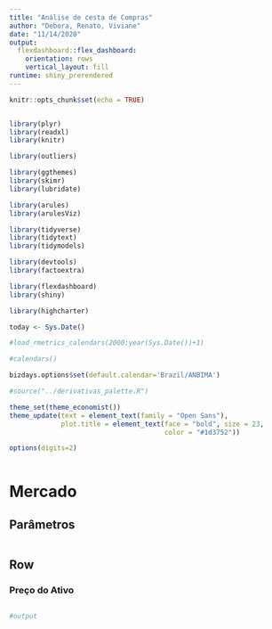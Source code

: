 ```yaml
---
title: "Análise de cesta de Compras"
author: "Debora, Renato, Viviane"
date: "11/14/2020"
output:
  flexdashboard::flex_dashboard:
    orientation: rows
    vertical_layout: fill
runtime: shiny_prerendered
---
```


```r
knitr::opts_chunk$set(echo = TRUE)


library(plyr)
library(readxl)
library(knitr)

library(outliers)

library(ggthemes)
library(skimr)
library(lubridate)

library(arules)
library(arulesViz)

library(tidyverse)
library(tidytext)
library(tidymodels)

library(devtools)
library(factoextra)

library(flexdashboard)
library(shiny)

library(highcharter)

today <- Sys.Date()

#load_rmetrics_calendars(2000:year(Sys.Date())+1)

#calendars()

bizdays.options$set(default.calendar='Brazil/ANBIMA')

#source("../derivativas_palette.R")

theme_set(theme_economist())
theme_update(text = element_text(family = "Open Sans"),
             plot.title = element_text(face = "bold", size = 23,
                                       color = "#1d3752"))

options(digits=2)


```


```r




```



Mercado
=====================================  

Parâmetros {.sidebar}
-----------------------------------------------------------------------

```r


```


Row {.tabset}
-----------------------------------------------------------------------

### Preço do Ativo


```r



```

```r

#output

```


